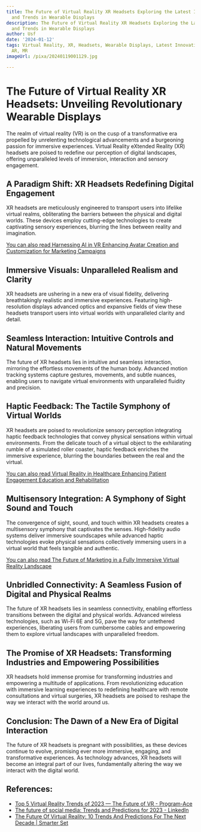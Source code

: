 ```yaml
---
title: The Future of Virtual Reality XR Headsets Exploring the Latest Innovations
  and Trends in Wearable Displays
description: The Future of Virtual Reality XR Headsets Exploring the Latest Innovations
  and Trends in Wearable Displays
author: Usf
date: '2024-01-12'
tags: Virtual Reality, XR, Headsets, Wearable Displays, Latest Innovations, Trends,
  AR, MR
imageUrl: /pixa/20240119001129.jpg

---
```

# The Future of Virtual Reality XR Headsets: Unveiling Revolutionary Wearable Displays

The realm of virtual reality (VR) is on the cusp of a  transformative era propelled by unrelenting technological advancements and  a burgeoning passion for immersive experiences. Virtual Reality eXtended Reality (XR) headsets are  poised to redefine our perception of digital landscapes, offering unparalleled  levels of immersion, interaction and sensory engagement.

## A Paradigm Shift: XR Headsets Redefining Digital  Engagement

XR headsets are meticulously engineered  to transport users into lifelike virtual realms, obliterating the barriers between the physical and digital  worlds. These devices employ cutting-edge technologies to create captivating sensory experiences, blurring the lines between reality and imagination.

[You can also  read Harnessing AI in  VR Enhancing Avatar Creation  and Customization  for Marketing Campaigns](Harnessing%20AI%20in%20VR%20Enhancing%20Avatar%20Creation%20and%20Customization%20for%20Marketing%20Campaigns)


## Immersive Visuals:  Unparalleled Realism and Clarity

XR headsets are ushering in a  new era  of visual fidelity, delivering breathtakingly realistic and immersive experiences. Featuring high-resolution displays advanced  optics and expansive fields  of view these headsets transport users into  virtual worlds with unparalleled clarity and  detail.

##  Seamless Interaction: Intuitive Controls  and Natural Movements

The future of XR headsets lies in intuitive and seamless interaction, mirroring the effortless movements of the human body. Advanced motion tracking systems capture gestures, movements, and  subtle nuances, enabling users to navigate virtual environments with unparalleled fluidity and precision.

## Haptic Feedback: The Tactile Symphony of Virtual Worlds

XR headsets are poised to revolutionize sensory perception  integrating haptic feedback technologies that convey physical  sensations  within virtual environments.  From the delicate touch of  a virtual object to the exhilarating rumble of a simulated roller coaster, haptic feedback enriches the immersive experience, blurring the  boundaries  between the real and the virtual.

[You can also read Virtual Reality in Healthcare Enhancing Patient Engagement Education  and Rehabilitation](Virtual%20Reality%20in%20Healthcare%20Enhancing%20Patient%20Engagement%2C%20Education%2C%20and%20Rehabilitation)


## Multisensory Integration: A Symphony of Sight Sound and Touch

The convergence of  sight, sound, and touch within XR headsets creates a  multisensory symphony  that captivates the senses. High-fidelity audio systems deliver immersive  soundscapes while advanced haptic technologies evoke physical  sensations collectively immersing  users in a virtual world that feels tangible and  authentic.

[You can also read The Future of Marketing in  a Fully Immersive Virtual Reality  Landscape](The%20Future%20of%20Marketing%20in%20a%20Fully%20Immersive%20Virtual%20Reality%20Landscape)


## Unbridled Connectivity: A  Seamless Fusion  of Digital and Physical Realms

The future of XR headsets lies in seamless connectivity, enabling effortless  transitions between  the digital and physical worlds. Advanced wireless technologies, such as Wi-Fi 6E and 5G, pave the way for untethered  experiences, liberating  users from cumbersome cables and empowering them to explore virtual landscapes with unparalleled freedom.

## The Promise of XR Headsets: Transforming Industries and Empowering Possibilities

XR headsets hold immense promise for transforming industries and empowering a  multitude of applications. From revolutionizing education with immersive learning experiences to redefining healthcare with remote consultations and virtual  surgeries, XR headsets are poised to reshape the way we interact with the world around us.

## Conclusion: The Dawn of a New Era of Digital Interaction

The future of XR headsets is pregnant with possibilities, as these devices continue  to evolve, promising  ever more  immersive, engaging, and transformative experiences. As  technology advances, XR  headsets will become an integral part of our lives, fundamentally altering the way we interact with the digital world.

## References:
- [Top 5 Virtual Reality Trends of 2023 — The Future of VR - Program-Ace](https://program-ace.com/blog/virtual-reality-trends/)
- [The future of social media: Trends and Predictions for 2023 - LinkedIn](https://www.linkedin.com/pulse/future-social-media-trends-predictions-2023-realytviews)
- [The Future Of Virtual Reality: 10 Trends And Predictions For The Next Decade | Smarter Set](https://smarter-set.com/the-future-of-virtual-reality-10-trends-and-predictions-for-the-next-decade/)
